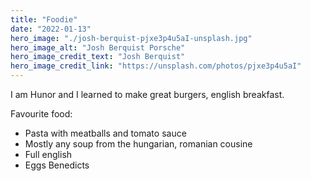 ```yaml
---
title: "Foodie"
date: "2022-01-13"
hero_image: "./josh-berquist-pjxe3p4u5aI-unsplash.jpg"
hero_image_alt: "Josh Berquist Porsche"
hero_image_credit_text: "Josh Berquist"
hero_image_credit_link: "https://unsplash.com/photos/pjxe3p4u5aI"
---
```


I am Hunor and I learned to make great burgers, english breakfast.

Favourite food:

* Pasta with meatballs and tomato sauce
* Mostly any soup from the hungarian, romanian cousine
* Full english
* Eggs Benedicts